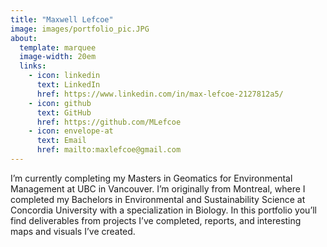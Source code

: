 ```yaml
---
title: "Maxwell Lefcoe"
image: images/portfolio_pic.JPG
about:
  template: marquee
  image-width: 20em
  links: 
    - icon: linkedin
      text: LinkedIn
      href: https://www.linkedin.com/in/max-lefcoe-2127812a5/
    - icon: github
      text: GitHub
      href: https://github.com/MLefcoe
    - icon: envelope-at
      text: Email
      href: mailto:maxlefcoe@gmail.com
---
```


I'm currently completing my Masters in Geomatics for Environmental Management at UBC in Vancouver. I'm originally from Montreal, where I completed my Bachelors in Environmental and Sustainability Science at Concordia University with a specialization in Biology. In this portfolio you'll find deliverables from projects I've completed, reports, and interesting maps and visuals I've created. 